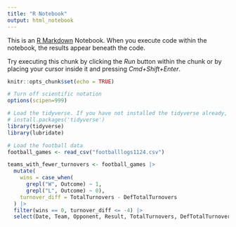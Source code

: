 ```yaml
---
title: "R Notebook"
output: html_notebook
---
```


This is an [R Markdown](http://rmarkdown.rstudio.com) Notebook. When you execute code within the notebook, the results appear beneath the code. 

Try executing this chunk by clicking the *Run* button within the chunk or by placing your cursor inside it and pressing *Cmd+Shift+Enter*. 

```r
knitr::opts_chunk$set(echo = TRUE)
```

```r
# Turn off scientific notation
options(scipen=999)

# Load the tidyverse. If you have not installed the tidyverse already, remove the # from the next line and run it first.  
# install.packages('tidyverse')
library(tidyverse)
library(lubridate)
```

```r
# Load the football data
football_games <- read_csv("footballlogs1124.csv")
```
```r
teams_with_fewer_turnovers <- football_games |> 
  mutate(
    wins = case_when(
      grepl("W", Outcome) ~ 1, 
      grepl("L", Outcome) ~ 0),
    turnover_diff = TotalTurnovers - DefTotalTurnovers
  ) |> 
  filter(wins == 0, turnover_diff <= -4) |> 
  select(Date, Team, Opponent, Result, TotalTurnovers, DefTotalTurnovers, Outcome) 
```
